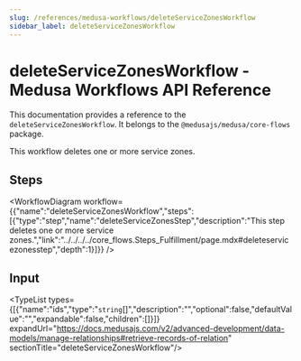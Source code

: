 ```yaml
---
slug: /references/medusa-workflows/deleteServiceZonesWorkflow
sidebar_label: deleteServiceZonesWorkflow
---
```



# deleteServiceZonesWorkflow - Medusa Workflows API Reference

This documentation provides a reference to the `deleteServiceZonesWorkflow`. It belongs to the `@medusajs/medusa/core-flows` package.

This workflow deletes one or more service zones.

## Steps

<WorkflowDiagram workflow={{"name":"deleteServiceZonesWorkflow","steps":[{"type":"step","name":"deleteServiceZonesStep","description":"This step deletes one or more service zones.","link":"../../../../core_flows.Steps_Fulfillment/page.mdx#deleteservicezonesstep","depth":1}]}} />

## Input

<TypeList types={[{"name":"ids","type":"`string`[]","description":"","optional":false,"defaultValue":"","expandable":false,"children":[]}]} expandUrl="https://docs.medusajs.com/v2/advanced-development/data-models/manage-relationships#retrieve-records-of-relation" sectionTitle="deleteServiceZonesWorkflow"/>

